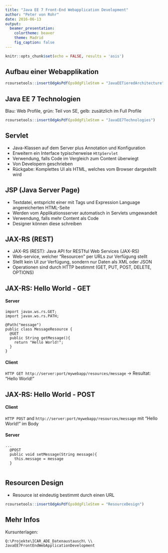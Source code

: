 ```yaml
---
title: "Java EE 7 Front-End Webapplication Development"
author: "Peter von Rohr"
date: 2016-06-13
output: 
  beamer_presentation:
    colortheme: beaver
    theme: Madrid
    fig_caption: false
---
```


```r
knitr::opts_chunk$set(echo = FALSE, results = 'asis')
```

## Aufbau einer Webapplikation
```r
rcoursetools::insertOdgAsPdf(psOdgFileStem = "JavaEETieredArchitecture")
```


## Java EE 7 Technologien
Blau: Web Profile, grün: Teil von SE, gelb: zusätzlich im Full Profile
```r
rcoursetools::insertOdgAsPdf(psOdgFileStem = "JavaEE7Technologies")
```


## Servlet
- Java-Klassen auf dem Server plus Annotation und Konfiguration
- Erweitern ein Interface typischerweise `HttpServlet`
- Verwendung, falls Code im Vergleich zum Content überwiegt
- Von Developern geschrieben
- Rückgabe: Komplettes UI als HTML, welches vom Browser dargestellt wird


## JSP (Java Server Page)
- Textdatei, entspricht einer mit Tags und Expression Language angereicherten HTML-Seite
- Werden vom Applikationsserver automatisch in Servlets umgewandelt
- Verwendung, falls mehr Content als Code
- Designer können diese schreiben


## JAX-RS (REST)
- JAX-RS (REST): Java API for RESTful Web Services (JAX-RS)
- Web-service, welcher "Resourcen" per URLs zur Verfügung stellt
- Stellt kein UI zur Verfügung, sondern nur Daten als XML oder JSON
- Operationen sind durch HTTP bestimmt (GET, PUT, POST, DELETE, OPTIONS)


## JAX-RS: Hello World - GET

#### Server
```
import javax.ws.rs.GET;
import javax.ws.rs.PATH;

@Path("message")
public class MessageResource {
  @GET
  public String getMessage(){
    return "Hello World!";
  }
}
```
#### Client
`HTTP GET http://server:port/mywebapp/resources/message` $\rightarrow$ Resultat: "Hello World!"


## JAX-RS: Hello World - POST

#### Client
`HTTP POST` and `http://server:port/mywebapp/resources/message` mit "Hello World!" im Body

#### Server
```
...
  @POST
  public void setMessage(String message){
    this.message = message
  }
  
```


## Resourcen Design

- Resource ist eindeutig bestimmt durch einen URL

```r
rcoursetools::insertOdgAsPdf(psOdgFileStem = "ResourceDesign")
```


## Mehr Infos

Kursunterlagen: 

`Q:\Projekte\ICAR_ADE_Datenaustausch\ \\`
`JavaEE7FrontEndWebApplicationDevelopment`
